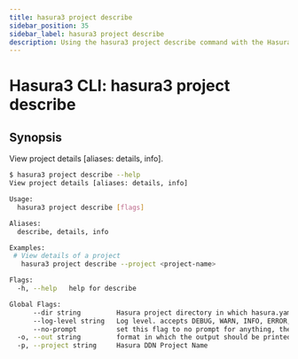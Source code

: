 ```yaml
---
title: hasura3 project describe
sidebar_position: 35
sidebar_label: hasura3 project describe
description: Using the hasura3 project describe command with the Hasura CLI
---
```


# Hasura3 CLI: hasura3 project describe 

## Synopsis
View project details [aliases: details, info].

```bash
$ hasura3 project describe --help
View project details [aliases: details, info]

Usage:
  hasura3 project describe [flags]

Aliases:
  describe, details, info

Examples:
 # View details of a project
   hasura3 project describe --project <project-name>

Flags:
  -h, --help   help for describe

Global Flags:
      --dir string         Hasura project directory in which hasura.yaml is present (default ".")
      --log-level string   Log level. accepts DEBUG, WARN, INFO, ERROR, FATAL (default "INFO")
      --no-prompt          set this flag to no prompt for anything, the command fails if any input is missing
  -o, --out string         format in which the output should be printed, accepts table, json and yaml (default "table")
  -p, --project string     Hasura DDN Project Name
```


